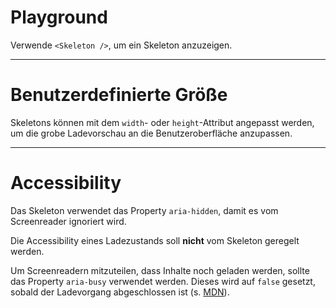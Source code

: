 # Playground

Verwende `<Skeleton />`, um ein Skeleton anzuzeigen.

<LiveCodeEditor />

---

# Benutzerdefinierte Größe

Skeletons können mit dem `width`- oder `height`-Attribut angepasst werden, um
die grobe Ladevorschau an die Benutzeroberfläche anzupassen.

<LiveCodeEditor example="custom-size" editorCollapsed />

---

# Accessibility

Das Skeleton verwendet das Property `aria-hidden`, damit es vom Screenreader
ignoriert wird.

Die Accessibility eines Ladezustands soll **nicht** vom Skeleton geregelt
werden.

Um Screenreadern mitzuteilen, dass Inhalte noch geladen werden, sollte das
Property `aria-busy` verwendet werden. Dieses wird auf `false` gesetzt, sobald
der Ladevorgang abgeschlossen ist (s.
[MDN](https://developer.mozilla.org/en-US/docs/Web/Accessibility/ARIA/Attributes/aria-busy)).
